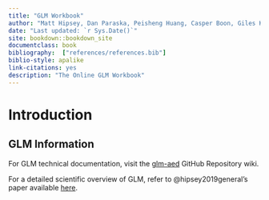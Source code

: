 ```yaml
--- 
title: "GLM Workbook"
author: "Matt Hipsey, Dan Paraska, Peisheng Huang, Casper Boon, Giles Knight"
date: "Last updated: `r Sys.Date()`"
site: bookdown::bookdown_site
documentclass: book
bibliography:  ["references/references.bib"]
biblio-style: apalike
link-citations: yes
description: "The Online GLM Workbook"
---
```


# Introduction {-}

## GLM Information {.unnumbered}

For GLM technical documentation, visit the [glm-aed](https://github.com/AquaticEcoDynamics/glm-aed/wiki) GitHub Repository wiki. 

For a detailed scientific overview of GLM, refer to @hipsey2019general's paper available [here](https://gmd.copernicus.org/articles/12/473/2019/gmd-12-473-2019.pdf).

